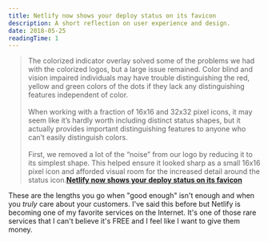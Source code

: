 ```yaml
---
title: Netlify now shows your deploy status on its favicon
description: A short reflection on user experience and design.
date: 2018-05-25
readingTime: 1
---
```


>The colorized indicator overlay solved some of the problems we had with the colorized logos, but a large issue remained. Color blind and vision impaired individuals may have trouble distinguishing the red, yellow and green colors of the dots if they lack any distinguishing features independent of color.
<br /><br />
When working with a fraction of 16x16 and 32x32 pixel icons, it may seem like it’s hardly worth including distinct status shapes, but it actually provides important distinguishing features to anyone who can’t easily distinguish colors.
<br /><br />
First, we removed a lot of the “noise” from our logo by reducing it to its simplest shape. This helped ensure it looked sharp as a small 16x16 pixel icon and afforded visual room for the increased detail around the status icon.**[Netlify now shows your deploy status on its favicon](https://www.netlify.com/blog/2018/05/22/netlify-now-shows-your-deploy-status-on-its-favicon/)**

These are the lengths you go when "good enough" isn't enough and when you _truly_ care about your customers. I've said this before but Netlify is becoming one of my favorite services on the Internet. It's one of those rare services that I can't believe it's FREE and I feel like I want to give them money.